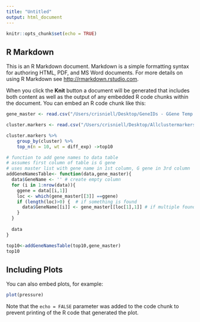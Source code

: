 ```yaml
---
title: "Untitled"
output: html_document
---
```


```r
knitr::opts_chunk$set(echo = TRUE)
```

## R Markdown

This is an R Markdown document. Markdown is a simple formatting syntax for authoring HTML, PDF, and MS Word documents. For more details on using R Markdown see <http://rmarkdown.rstudio.com>.

When you click the **Knit** button a document will be generated that includes both content as well as the output of any embedded R code chunks within the document. You can embed an R code chunk like this:

```r
gene_master <- read.csv("/Users/crisniell/Desktop/GeneIDs - GGene Temp Master.csv", stringsAsFactors = FALSE) #temp master

cluster.markers <- read.csv("/Users/crisniell/Desktop/Allclustermarkers_hifiasm5cells_std082621.csv", stringsAsFactors = FALSE) #temp master

cluster.markers %>%
    group_by(cluster) %>%
    top_n(n = 10, wt = diff_exp) ->top10

```


```r
# function to add gene names to data table
# assumes first column of table is G gene
# uses master list with gene name in 1st column, G gene in 3rd column
addGeneNamesTable<- function(data,gene_master){
  data$GeneName <- '' # create empty column 
  for (i in 1:nrow(data)){
    ggene = data[[i,1]]
    loc <- which(gene_master[[3]] ==ggene)
    if (length(loc)>0) {  # if something is found
      data$GeneName[[i]] <- gene_master[[loc[1],1]] # if multiple found, use 1st one
    }
  }
  
  data
}
```

```r
top10<-addGeneNamesTable(top10,gene_master)
top10
```

## Including Plots

You can also embed plots, for example:

```r
plot(pressure)
```

Note that the `echo = FALSE` parameter was added to the code chunk to prevent printing of the R code that generated the plot.
